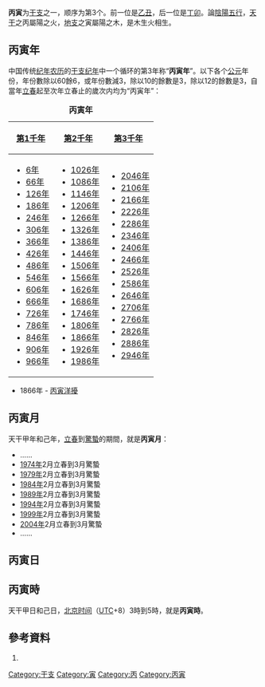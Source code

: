 {{Ganzhi-1}}
'''丙寅'''为[[干支|干支]]之一，顺序为第3个。前一位是[[乙丑|乙丑]]，后一位是[[丁卯|丁卯]]。論[[陰陽|陰陽]][[五行|五行]]，[[天干|天干]]之丙屬陽之火，[[地支|地支]]之寅屬陽之木，是木生火相生。

== 丙寅年 ==
中国传统[[纪年|纪年]][[农历|农历]]的[[干支纪年|干支纪年]]中一个循环的第3年称“'''丙寅年'''”。以下各个[[公元|公元]]年份，年份數除以60餘6，或年份數減3，除以10的餘數是3，除以12的餘數是3，自當年[[立春|立春]]起至次年立春止的歲次内均为“丙寅年”：

{| class="wikitable"
|+'''丙寅年'''
|-
![[第1千年|第1千年]]!![[第2千年|第2千年]]!![[第3千年|第3千年]]
|-
|
*[[6年|6年]]
*[[66年|66年]]
*[[126年|126年]]
*[[186年|186年]]
*[[246年|246年]]
*[[306年|306年]]
*[[366年|366年]]
*[[426年|426年]]
*[[486年|486年]]
*[[546年|546年]]
*[[606年|606年]]
*[[666年|666年]]
*[[726年|726年]]
*[[786年|786年]]
*[[846年|846年]]
*[[906年|906年]]
*[[966年|966年]]
|
*[[1026年|1026年]]
*[[1086年|1086年]]
*[[1146年|1146年]]
*[[1206年|1206年]]
*[[1266年|1266年]]
*[[1326年|1326年]]
*[[1386年|1386年]]
*[[1446年|1446年]]
*[[1506年|1506年]]
*[[1566年|1566年]]
*[[1626年|1626年]]
*[[1686年|1686年]]
*[[1746年|1746年]]
*[[1806年|1806年]]
*[[1866年|1866年]]
*[[1926年|1926年]]
*[[1986年|1986年]]
|
*[[2046年|2046年]]
*[[2106年|2106年]]
*[[2166年|2166年]]
*[[2226年|2226年]]
*[[2286年|2286年]]
*[[2346年|2346年]]
*[[2406年|2406年]]
*[[2466年|2466年]]
*[[2526年|2526年]]
*[[2586年|2586年]]
*[[2646年|2646年]]
*[[2706年|2706年]]
*[[2766年|2766年]]
*[[2826年|2826年]]
*[[2886年|2886年]]
*[[2946年|2946年]]
|}

*1866年 - [[丙寅洋擾|丙寅洋擾]]

== 丙寅月 ==
天干甲年和己年，[[立春|立春]]到[[驚蟄|驚蟄]]的期間，就是'''丙寅月'''：

*……
*[[1974年|1974年]]2月立春到3月驚蟄
*[[1979年|1979年]]2月立春到3月驚蟄
*[[1984年|1984年]]2月立春到3月驚蟄
*[[1989年|1989年]]2月立春到3月驚蟄
*[[1994年|1994年]]2月立春到3月驚蟄
*[[1999年|1999年]]2月立春到3月驚蟄
*[[2004年|2004年]]2月立春到3月驚蟄
*……

== 丙寅日 ==
{{平年干支紀日	
|J101=	79年、159年、239年、319年、399年、479年、559年、639年、719年、799年、879年、959年、1039年、1119年、1199年、1279年、1359年、1439年、1519年、1599年、……
|J102=	33年、113年、193年、273年、353年、433年、513年、593年、673年、753年、833年、913年、993年、1073年、1153年、1233年、1313年、1393年、1473年、1553年、……
|J103=	10年、90年、170年、250年、330年、410年、490年、570年、650年、730年、810年、890年、970年、1050年、1130年、1210年、1290年、1370年、1450年、1530年、1610年、……
|J104=	67年、147年、227年、307年、387年、467年、547年、627年、707年、787年、867年、947年、1027年、1107年、1187年、1267年、1347年、1427年、1507年、1587年、……
|J105=	21年、101年、181年、261年、341年、421年、501年、581年、661年、741年、821年、901年、981年、1061年、1141年、1221年、1301年、1381年、1461年、1541年、1621年、……
|J106=	78年、158年、238年、318年、398年、478年、558年、638年、718年、798年、878年、958年、1038年、1118年、1198年、1278年、1358年、1438年、1518年、1598年、……
|J107=	55年、135年、215年、295年、375年、455年、535年、615年、695年、775年、855年、935年、1015年、1095年、1175年、1255年、1335年、1415年、1495年、1575年、……
|J108=	9年、89年、169年、249年、329年、409年、489年、569年、649年、729年、809年、889年、969年、1049年、1129年、1209年、1289年、1369年、1449年、1529年、1609年、……
|J109=	66年、146年、226年、306年、386年、466年、546年、626年、706年、786年、866年、946年、1026年、1106年、1186年、1266年、1346年、1426年、1506年、1586年、……
|J110=	43年、123年、203年、283年、363年、443年、523年、603年、683年、763年、843年、923年、1003年、1083年、1163年、1243年、1323年、1403年、1483年、1563年、……
|J111=	77年、157年、237年、317年、397年、477年、557年、637年、717年、797年、877年、957年、1037年、1117年、1197年、1277年、1357年、1437年、1517年、1597年、……
|J112=	54年、134年、214年、294年、374年、454年、534年、614年、694年、774年、854年、934年、1014年、1094年、1174年、1254年、1334年、1414年、1494年、1574年、……
|J113=	31年、111年、191年、271年、351年、431年、511年、591年、671年、751年、831年、911年、991年、1071年、1151年、1231年、1311年、1391年、1471年、1551年、……
|J114=	65年、145年、225年、305年、385年、465年、545年、625年、705年、785年、865年、945年、1025年、1105年、1185年、1265年、1345年、1425年、1505年、1585年、……
|J115=	42年、122年、202年、282年、362年、442年、522年、602年、682年、762年、842年、922年、1002年、1082年、1162年、1242年、1322年、1402年、1482年、1562年、……
|J116=	19年、99年、179年、259年、339年、419年、499年、579年、659年、739年、819年、899年、979年、1059年、1139年、1219年、1299年、1379年、1459年、1539年、1619年、……
|J117=	53年、133年、213年、293年、373年、453年、533年、613年、693年、773年、853年、933年、1013年、1093年、1173年、1253年、1333年、1413年、1493年、1573年、……
|J118=	30年、110年、190年、270年、350年、430年、510年、590年、670年、750年、830年、910年、990年、1070年、1150年、1230年、1310年、1390年、1470年、1550年、……
|J119=	7年、87年、167年、247年、327年、407年、487年、567年、647年、727年、807年、887年、967年、1047年、1127年、1207年、1287年、1367年、1447年、1527年、1607年、……
|J120=	41年、121年、201年、281年、361年、441年、521年、601年、681年、761年、841年、921年、1001年、1081年、1161年、1241年、1321年、1401年、1481年、1561年、……
|J121=	18年、98年、178年、258年、338年、418年、498年、578年、658年、738年、818年、898年、978年、1058年、1138年、1218年、1298年、1378年、1458年、1538年、1618年、……
|J122=	75年、155年、235年、315年、395年、475年、555年、635年、715年、795年、875年、955年、1035年、1115年、1195年、1275年、1355年、1435年、1515年、1595年、……
|J123=	29年、109年、189年、269年、349年、429年、509年、589年、669年、749年、829年、909年、989年、1069年、1149年、1229年、1309年、1389年、1469年、1549年、……
|J124=	6年、86年、166年、246年、326年、406年、486年、566年、646年、726年、806年、886年、966年、1046年、1126年、1206年、1286年、1366年、1446年、1526年、1606年、……
|J125=	63年、143年、223年、303年、383年、463年、543年、623年、703年、783年、863年、943年、1023年、1103年、1183年、1263年、1343年、1423年、1503年、1583年、……
|J126=	17年、97年、177年、257年、337年、417年、497年、577年、657年、737年、817年、897年、977年、1057年、1137年、1217年、1297年、1377年、1457年、1537年、1617年、……
|J127=	74年、154年、234年、314年、394年、474年、554年、634年、714年、794年、874年、954年、1034年、1114年、1194年、1274年、1354年、1434年、1514年、1594年、……
|J128=	51年、131年、211年、291年、371年、451年、531年、611年、691年、771年、851年、931年、1011年、1091年、1171年、1251年、1331年、1411年、1491年、1571年、……
|J129=	5年、85年、165年、245年、325年、405年、485年、565年、645年、725年、805年、885年、965年、1045年、1125年、1205年、1285年、1365年、1445年、1525年、1605年、……
|J130=	62年、142年、222年、302年、382年、462年、542年、622年、702年、782年、862年、942年、1022年、1102年、1182年、1262年、1342年、1422年、1502年、1582年、……
|J131=	39年、119年、199年、279年、359年、439年、519年、599年、679年、759年、839年、919年、999年、1079年、1159年、1239年、1319年、1399年、1479年、1559年、……
|J201=	73年、153年、233年、313年、393年、473年、553年、633年、713年、793年、873年、953年、1033年、1113年、1193年、1273年、1353年、1433年、1513年、1593年、……
|J202=	50年、130年、210年、290年、370年、450年、530年、610年、690年、770年、850年、930年、1010年、1090年、1170年、1250年、1330年、1410年、1490年、1570年、……
|J203=	27年、107年、187年、267年、347年、427年、507年、587年、667年、747年、827年、907年、987年、1067年、1147年、1227年、1307年、1387年、1467年、1547年、……
|J204=	61年、141年、221年、301年、381年、461年、541年、621年、701年、781年、861年、941年、1021年、1101年、1181年、1261年、1341年、1421年、1501年、1581年、……
|J205=	38年、118年、198年、278年、358年、438年、518年、598年、678年、758年、838年、918年、998年、1078年、1158年、1238年、1318年、1398年、1478年、1558年、……
|J206=	15年、95年、175年、255年、335年、415年、495年、575年、655年、735年、815年、895年、975年、1055年、1135年、1215年、1295年、1375年、1455年、1535年、1615年、……
|J207=	49年、129年、209年、289年、369年、449年、529年、609年、689年、769年、849年、929年、1009年、1089年、1169年、1249年、1329年、1409年、1489年、1569年、……
|J208=	26年、106年、186年、266年、346年、426年、506年、586年、666年、746年、826年、906年、986年、1066年、1146年、1226年、1306年、1386年、1466年、1546年、……
|J209=	83年、163年、243年、323年、403年、483年、563年、643年、723年、803年、883年、963年、1043年、1123年、1203年、1283年、1363年、1443年、1523年、1603年、……
|J210=	37年、117年、197年、277年、357年、437年、517年、597年、677年、757年、837年、917年、997年、1077年、1157年、1237年、1317年、1397年、1477年、1557年、……
|J211=	14年、94年、174年、254年、334年、414年、494年、574年、654年、734年、814年、894年、974年、1054年、1134年、1214年、1294年、1374年、1454年、1534年、1614年、……
|J212=	71年、151年、231年、311年、391年、471年、551年、631年、711年、791年、871年、951年、1031年、1111年、1191年、1271年、1351年、1431年、1511年、1591年、……
|J213=	25年、105年、185年、265年、345年、425年、505年、585年、665年、745年、825年、905年、985年、1065年、1145年、1225年、1305年、1385年、1465年、1545年、……
|J214=	82年、162年、242年、322年、402年、482年、562年、642年、722年、802年、882年、962年、1042年、1122年、1202年、1282年、1362年、1442年、1522年、1602年、……
|J215=	59年、139年、219年、299年、379年、459年、539年、619年、699年、779年、859年、939年、1019年、1099年、1179年、1259年、1339年、1419年、1499年、1579年、……
|J216=	13年、93年、173年、253年、333年、413年、493年、573年、653年、733年、813年、893年、973年、1053年、1133年、1213年、1293年、1373年、1453年、1533年、1613年、……
|J217=	70年、150年、230年、310年、390年、470年、550年、630年、710年、790年、870年、950年、1030年、1110年、1190年、1270年、1350年、1430年、1510年、1590年、……
|J218=	47年、127年、207年、287年、367年、447年、527年、607年、687年、767年、847年、927年、1007年、1087年、1167年、1247年、1327年、1407年、1487年、1567年、……
|J219=	81年、161年、241年、321年、401年、481年、561年、641年、721年、801年、881年、961年、1041年、1121年、1201年、1281年、1361年、1441年、1521年、1601年、……
|J220=	58年、138年、218年、298年、378年、458年、538年、618年、698年、778年、858年、938年、1018年、1098年、1178年、1258年、1338年、1418年、1498年、1578年、……
|J221=	35年、115年、195年、275年、355年、435年、515年、595年、675年、755年、835年、915年、995年、1075年、1155年、1235年、1315年、1395年、1475年、1555年、……
|J222=	69年、149年、229年、309年、389年、469年、549年、629年、709年、789年、869年、949年、1029年、1109年、1189年、1269年、1349年、1429年、1509年、1589年、……
|J223=	46年、126年、206年、286年、366年、446年、526年、606年、686年、766年、846年、926年、1006年、1086年、1166年、1246年、1326年、1406年、1486年、1566年、……
|J224=	23年、103年、183年、263年、343年、423年、503年、583年、663年、743年、823年、903年、983年、1063年、1143年、1223年、1303年、1383年、1463年、1543年、1623年、……
|J225=	57年、137年、217年、297年、377年、457年、537年、617年、697年、777年、857年、937年、1017年、1097年、1177年、1257年、1337年、1417年、1497年、1577年、……
|J226=	34年、114年、194年、274年、354年、434年、514年、594年、674年、754年、834年、914年、994年、1074年、1154年、1234年、1314年、1394年、1474年、1554年、……
|J227=	11年、91年、171年、251年、331年、411年、491年、571年、651年、731年、811年、891年、971年、1051年、1131年、1211年、1291年、1371年、1451年、1531年、1611年、……
|J228=	45年、125年、205年、285年、365年、445年、525年、605年、685年、765年、845年、925年、1005年、1085年、1165年、1245年、1325年、1405年、1485年、1565年、……
|J301=	22年、102年、182年、262年、342年、422年、502年、582年、662年、742年、822年、902年、982年、1062年、1142年、1222年、1302年、1382年、1462年、1542年、1622年、……
|G101=	1658年、1761年、1807年、1887年、1910年、1990年、2070年
|G102=	1635年、1738年、1841年、1967年、2047年
|G103=	1589年、1669年、1715年、1795年、1818年、1898年、1921年、2001年、2081年
|G104=	1646年、1749年、1875年、1978年、2058年
|G105=	1623年、1726年、1829年、1955年、2035年
|G106=	1657年、1703年、1783年、1806年、1886年、1909年、1989年、2069年
|G107=	1634年、1737年、1863年、1966年、2046年
|G108=	1611年、1691年、1714年、1794年、1817年、1897年、1943年、2023年
|G109=	1645年、1771年、1874年、1977年、2057年
|G110=	1622年、1725年、1851年、1954年、2034年
|G111=	1599年、1679年、1702年、1782年、1805年、1885年、1931年、2011年、2091年
|G112=	1633年、1759年、1862年、1965年、2045年
|G113=	1610年、1690年、1713年、1793年、1839年、1942年、2022年
|G114=	1587年、1667年、1770年、1873年、1919年、1999年、2079年
|G115=	1621年、1747年、1850年、1953年、2033年
|G116=	1598年、1678年、1701年、1781年、1827年、1930年、2010年、2090年
|G117=	1655年、1758年、1861年、1907年、1987年、2067年
|G118=	1609年、1689年、1735年、1838年、1941年、2021年
|G119=	1586年、1666年、1769年、1815年、1895年、1918年、1998年、2078年
|G120=	1643年、1746年、1849年、1975年、2055年
|G121=	1597年、1677年、1700年、1723年、1826年、1929年、2009年、2089年
|G122=	1654年、1757年、1803年、1883年、1906年、1986年、2066年
|G123=	1631年、1734年、1837年、1963年、2043年
|G124=	1585年、1665年、1711年、1791年、1814年、1894年、1917年、1997年、2077年、2100年
|G125=	1642年、1745年、1871年、1974年、2054年
|G126=	1619年、1699年、1722年、1825年、1951年、2031年
|G127=	1653年、1779年、1802年、1882年、1905年、1985年、2065年
|G128=	1630年、1733年、1859年、1962年、2042年
|G129=	1607年、1687年、1710年、1790年、1813年、1893年、1939年、2019年、2099年
|G130=	1641年、1767年、1870年、1973年、2053年
|G131=	1618年、1698年、1721年、1847年、1950年、2030年
|G201=	1595年、1675年、1778年、1801年、1881年、1927年、2007年、2087年
|G202=	1629年、1755年、1858年、1961年、2041年
|G203=	1606年、1686年、1709年、1789年、1835年、1938年、2018年、2098年
|G204=	1583年、1663年、1766年、1869年、1915年、1995年、2075年
|G205=	1617年、1697年、1743年、1846年、1949年、2029年
|G206=	1594年、1674年、1777年、1800年、1823年、1926年、2006年、2086年
|G207=	1651年、1754年、1857年、1903年、1983年、2063年
|G208=	1605年、1685年、1731年、1834年、1937年、2017年、2097年
|G209=	1582年、1662年、1765年、1811年、1891年、1914年、1994年、2074年
|G210=	1639年、1742年、1845年、1971年、2051年
|G211=	1593年、1673年、1719年、1799年、1822年、1925年、2005年、2085年
|G212=	1650年、1753年、1879年、1902年、1982年、2062年
|G213=	1627年、1730年、1833年、1959年、2039年
|G214=	1661年、1707年、1787年、1810年、1890年、1913年、1993年、2073年
|G215=	1638年、1741年、1867年、1970年、2050年
|G216=	1615年、1695年、1718年、1798年、1821年、1947年、2027年
|G217=	1649年、1775年、1878年、1901年、1981年、2061年
|G218=	1626年、1729年、1855年、1958年、2038年
|G219=	1603年、1683年、1706年、1786年、1809年、1889年、1935年、2015年、2095年
|G220=	1637年、1763年、1866年、1969年、2049年
|G221=	1614年、1694年、1717年、1797年、1843年、1946年、2026年
|G222=	1591年、1671年、1774年、1877年、1900年、1923年、2003年、2083年
|G223=	1625年、1751年、1854年、1957年、2037年
|G224=	1602年、1682年、1705年、1785年、1831年、1934年、2014年、2094年
|G225=	1659年、1762年、1865年、1911年、1991年、2071年
|G226=	1613年、1693年、1739年、1842年、1945年、2025年
|G227=	1590年、1670年、1773年、1819年、1899年、1922年、2002年、2082年
|G228=	1647年、1750年、1853年、1979年、2059年
|G301=	1601年、1681年、1727年、1830年、1933年、2013年、2093年
}}	
	
{{閏年干支紀日	
|J101=	無
|J102=	56年、136年、216年、296年、376年、456年、536年、616年、696年、776年、856年、936年、1016年、1096年、1176年、1256年、1336年、1416年、1496年、1576年、……
|J103=	無
|J104=	無
|J105=	44年、124年、204年、284年、364年、444年、524年、604年、684年、764年、844年、924年、1004年、1084年、1164年、1244年、1324年、1404年、1484年、1564年、……
|J106=	無
|J107=	無
|J108=	32年、112年、192年、272年、352年、432年、512年、592年、672年、752年、832年、912年、992年、1072年、1152年、1232年、1312年、1392年、1472年、1552年、……
|J109=	無
|J110=	無
|J111=	20年、100年、180年、260年、340年、420年、500年、580年、660年、740年、820年、900年、980年、1060年、1140年、1220年、1300年、1380年、1460年、1540年、……
|J112=	無
|J113=	無
|J114=	8年、88年、168年、248年、328年、408年、488年、568年、648年、728年、808年、888年、968年、1048年、1128年、1208年、1288年、1368年、1448年、1528年、……
|J115=	無
|J116=	無
|J117=	76年、156年、236年、316年、396年、476年、556年、636年、716年、796年、876年、956年、1036年、1116年、1196年、1276年、1356年、1436年、1516年、1596年、……
|J118=	無
|J119=	無
|J120=	64年、144年、224年、304年、384年、464年、544年、624年、704年、784年、864年、944年、1024年、1104年、1184年、1264年、1344年、1424年、1504年、1584年、……
|J121=	無
|J122=	無
|J123=	52年、132年、212年、292年、372年、452年、532年、612年、692年、772年、852年、932年、1012年、1092年、1172年、1252年、1332年、1412年、1492年、1572年、……
|J124=	無
|J125=	無
|J126=	40年、120年、200年、280年、360年、440年、520年、600年、680年、760年、840年、920年、1000年、1080年、1160年、1240年、1320年、1400年、1480年、1560年、……
|J127=	無
|J128=	無
|J129=	28年、108年、188年、268年、348年、428年、508年、588年、668年、748年、828年、908年、988年、1068年、1148年、1228年、1308年、1388年、1468年、1548年、……
|J130=	無
|J131=	無
|J201=	16年、96年、176年、256年、336年、416年、496年、576年、656年、736年、816年、896年、976年、1056年、1136年、1216年、1296年、1376年、1456年、1536年、……
|J202=	無
|J203=	無
|J204=	84年、164年、244年、324年、404年、484年、564年、644年、724年、804年、884年、964年、1044年、1124年、1204年、1284年、1364年、1444年、1524年、1604年、……
|J205=	無
|J206=	無
|J207=	72年、152年、232年、312年、392年、472年、552年、632年、712年、792年、872年、952年、1032年、1112年、1192年、1272年、1352年、1432年、1512年、1592年、……
|J208=	無
|J209=	無
|J210=	60年、140年、220年、300年、380年、460年、540年、620年、700年、780年、860年、940年、1020年、1100年、1180年、1260年、1340年、1420年、1500年、1580年、……
|J211=	無
|J212=	無
|J213=	48年、128年、208年、288年、368年、448年、528年、608年、688年、768年、848年、928年、1008年、1088年、1168年、1248年、1328年、1408年、1488年、1568年、……
|J214=	無
|J215=	無
|J216=	36年、116年、196年、276年、356年、436年、516年、596年、676年、756年、836年、916年、996年、1076年、1156年、1236年、1316年、1396年、1476年、1556年、……
|J217=	無
|J218=	無
|J219=	24年、104年、184年、264年、344年、424年、504年、584年、664年、744年、824年、904年、984年、1064年、1144年、1224年、1304年、1384年、1464年、1544年、……
|J220=	無
|J221=	無
|J222=	12年、92年、172年、252年、332年、412年、492年、572年、652年、732年、812年、892年、972年、1052年、1132年、1212年、1292年、1372年、1452年、1532年、……
|J223=	無
|J224=	無
|J225=	80年、160年、240年、320年、400年、480年、560年、640年、720年、800年、880年、960年、1040年、1120年、1200年、1280年、1360年、1440年、1520年、1600年、……
|J226=	無
|J227=	無
|J228=	68年、148年、228年、308年、388年、468年、548年、628年、708年、788年、868年、948年、1028年、1108年、1188年、1268年、1348年、1428年、1508年、1588年、……
|J229=	無
|G101=	1704年、1784年
|G102=	1864年
|G103=	1612年、1692年、1944年、2024年
|G104=	1772年
|G105=	1852年
|G106=	1600年、1680年、1932年、2012年、2092年
|G107=	1760年
|G108=	1840年
|G109=	1588年、1668年、1920年、2000年、2080年
|G110=	1748年
|G111=	1828年
|G112=	1656年、1908年、1988年、2068年
|G113=	1736年
|G114=	1816年、1896年
|G115=	1644年、1976年、2056年
|G116=	1724年
|G117=	1804年、1884年、2064年
|G118=	1632年、1964年、2044年
|G119=	1712年、1792年
|G120=	1872年
|G121=	1620年、1952年、2032年
|G122=	1780年
|G123=	1860年
|G124=	1608年、1688年、1940年、2020年
|G125=	1768年
|G126=	1848年
|G127=	1596年、1676年、1928年、2008年、2088年
|G128=	1756年
|G129=	1836年
|G130=	1584年、1664年、1916年、1996年、2076年
|G131=	1744年
|G201=	1824年
|G202=	1652年、1904年、1984年、2064年
|G203=	1732年
|G204=	1812年、1892年、2072年
|G205=	1640年、1972年、2052年
|G206=	1720年
|G207=	1880年
|G208=	1628年、1960年、2040年
|G209=	1708年、1788年
|G210=	1868年
|G211=	1616年、1696年、1948年、2028年
|G212=	1776年
|G213=	1856年
|G214=	1604年、1684年、1936年、2016年、2096年
|G215=	1764年
|G216=	1844年
|G217=	1592年、1672年、1924年、2004年、2084年
|G218=	1752年
|G219=	1832年
|G220=	1660年、1912年、1992年、2072年
|G221=	1740年
|G222=	1820年
|G223=	1648年、1980年、2060年
|G224=	1728年
|G225=	1808年、1888年、2068年
|G226=	1636年、1968年、2048年
|G227=	1716年、1796年
|G228=	1876年
|G229=	1624年、1956年、2036年
}}

== 丙寅時 ==
天干甲日和己日，[[北京时间|北京时间]]（[[协调世界时|UTC]]+8）3時到5時，就是'''丙寅時'''。

==參考資料==
#{{中西曆轉換}}

[[Category:干支|Category:干支]]
[[Category:寅|Category:寅]]
[[Category:丙|Category:丙]]
[[Category:丙寅|Category:丙寅]]